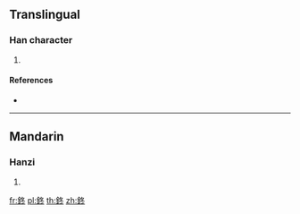 {{character info/new}}
==Translingual==

===Han character===
{{Han char|rn=167|rad=金|as=05|sn=13|four=87133|canj=CHEY}}

# {{defn|Han|sort=金05}}

====References====
* {{Han ref|kx=1301.120|dkj=40304|dj=1803.140|hdz=64190.060|uh=9256|ud=37462|bh=E0CB|bd=57547}}

----

==Mandarin==

===Hanzi===
{{cmn-hanzi|pin=[[ān]] ([[an1]]), [[tóng]] ([[tong2]])|wg=an<sup>1</sup>, t'ung<sup>2</sup>}}

# {{defn|lang=cmn|sort=金05}}

[[fr:鉖]]
[[pl:鉖]]
[[th:鉖]]
[[zh:鉖]]